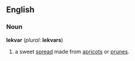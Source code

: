 {{Wikipedia}}
==English==

===Noun===
'''lekvar''' (''plural'': '''lekvars''')
# a sweet [[spread]] made from [[apricots]] or [[prunes]].